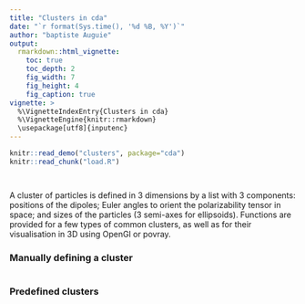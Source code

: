 ```yaml
---
title: "Clusters in cda"
date: "`r format(Sys.time(), '%d %B, %Y')`"
author: "baptiste Auguie"
output:
  rmarkdown::html_vignette:
    toc: true
    toc_depth: 2
    fig_width: 7
    fig_height: 4
    fig_caption: true
vignette: >
  %\VignetteIndexEntry{Clusters in cda}
  %\VignetteEngine{knitr::rmarkdown}
  \usepackage[utf8]{inputenc}
---
```


```r
knitr::read_demo("clusters", package="cda")
knitr::read_chunk("load.R")
```
```r
```
```r
```
A cluster of particles is defined in 3 dimensions by a list with 3 components: positions of the dipoles; Euler angles to orient the polarizability tensor in space; and sizes of the particles (3 semi-axes for ellipsoids). Functions are provided for a few types of common clusters, as well as for their visualisation in 3D using OpenGl or povray.

### Manually defining a cluster
```r
```

### Predefined clusters

```r
```

```r
```

```r
```

  